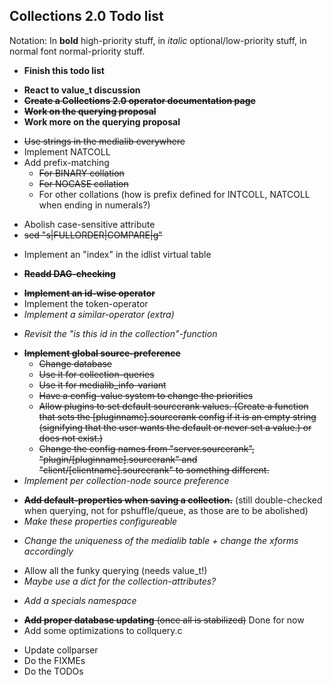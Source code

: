 == Collections 2.0 Todo list ==

Notation: In '''bold''' high-priority stuff, in ''italic'' optional/low-priority stuff, in normal font normal-priority stuff.


* '''Finish this todo list'''


* '''React to value_t discussion'''
* <del>'''Create a Collections 2.0 operator documentation page'''</del>
* <del>'''Work on the querying proposal'''</del>
* '''Work more on the querying proposal'''


* <del>Use strings in the medialib everywhere</del>
* Implement NATCOLL
* Add prefix-matching
** <del>For BINARY collation</del>
** <del>For NOCASE collation</del>
** For other collations (how is prefix defined for INTCOLL, NATCOLL when ending in numerals?)


* Abolish case-sensitive attribute
* <del>sed "s|FULLORDER|COMPARE|g"</del>


* Implement an "index" in the idlist virtual table


* <del>'''Readd DAG-checking'''</del>


* <del>'''Implement an id-wise operator'''</del>
* Implement the token-operator
* ''Implement a similar-operator (extra)''


* ''Revisit the "is this id in the collection"-function''


* <del>'''Implement global source-preference'''</del>
** <del>Change database</del>
** <del>Use it for collection-queries</del>
** <del>Use it for medialib_info-variant</del>
** <del>Have a config-value system to change the priorities</del>
** <del>Allow plugins to set default sourcerank values. (Create a function that sets the [pluginname].sourcerank config if it is an empty string (signifying that the user wants the default or never set a value.) or does not exist.)</del>
** <del>Change the config names from "server.sourcerank", "plugin/[pluginname].sourcerank" and "client/[clientname].sourcerank" to something different.</del>
* ''Implement per collection-node source preference''


* <del>'''Add default-properties when saving a collection.'''</del> (still double-checked when querying, not for pshuffle/queue, as those are to be abolished)
* ''Make these properties configureable''


* ''Change the uniqueness of the medialib table + change the xforms accordingly''


* Allow all the funky querying (needs value_t!)
* ''Maybe use a dict for the collection-attributes?''


* ''Add a specials namespace''

* <del>'''Add proper database updating''' (once all is stabilized)</del> Done for now
* Add some optimizations to collquery.c

* Update collparser
* Do the FIXMEs
* Do the TODOs